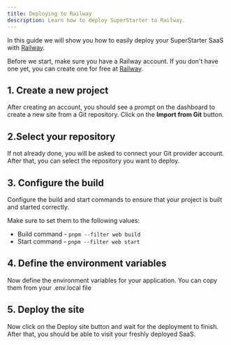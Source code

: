 ```yaml
---
title: Deploying to Railway
description: Learn how to deploy SuperStarter to Railway.
---
```



In this guide we will show you how to easily deploy your SuperStarter SaaS with [Railway](https://railway.app/).

Before we start, make sure you have a Railway account. If you don't have one yet, you can create one for free at [Railway](https://railway.app/signup).

## 1. Create a new project
After creating an account, you should see a prompt on the dashboard to create a new site from a Git repository. Click on the **Import from Git** button.


## 2.Select your repository 
If not already done, you will be asked to connect your Git provider account. After that, you can select the repository you want to deploy.


## 3. Configure the build 
Configure the build and start commands to ensure that your project is built and started correctly.

Make sure to set them to the following values:

- Build command - `pnpm --filter web build`
- Start command - `pnpm --filter web start`

## 4. Define the environment variables
Now define the environment variables for your application. You can copy them from your .env.local file

## 5. Deploy the site
Now click on the Deploy site button and wait for the deployment to finish. After that, you should be able to visit your freshly deployed SaaS.


